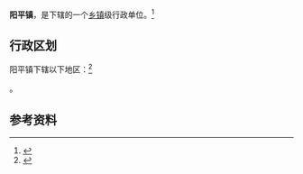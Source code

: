 {{中国乡级行政区|42/09/22/101/000}}

'''阳平镇'''，是{{PRC admin/fullname|42/09/22/101/000|3}}下辖的一个[[乡镇|乡镇]]级行政单位。<ref>{{PRC admin/ref sgc|{{PRC admin/parent|42/09/22/101/000}}}}</ref>

== 行政区划 ==

阳平镇下辖以下地区：<ref>{{PRC admin/ref sgc|42/09/22/101/000}}</ref>

{{PRC admin/children|42/09/22/101/000}}。

== 参考资料 ==

{{reflist}}

{{行政区划小作品}}
{{PRC admin/navcat|42/09/22/101/000}}